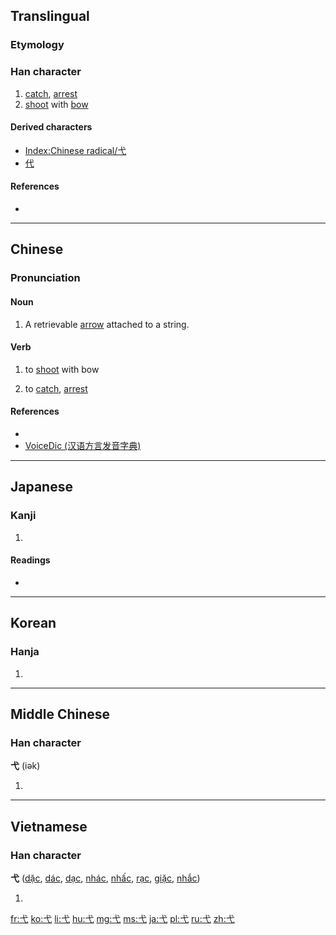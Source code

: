 {{also|戈}}
==Translingual==
{{stroke order|type=animate}}

===Etymology===
{{Han etyl}}
{{liushu|p}}

===Han character===
{{Han char|rn=56|rad=弋|as=00|sn=3|four=4300<sub>0</sub>|canj=戈心 (IP)}}

# [[catch]], [[arrest]]
# [[shoot]] with [[bow]]

====Derived characters====
* [[Index:Chinese radical/弋]]
* [[代]]

====References====
* {{Han ref|kx=0355.010|dkj=09656|dj=0670.160|hdz=10557.230|uh=5F0B|ud=24331|bh=A47C|bd=42108}}

----

==Chinese==
{{zh-hanzi-box|[[弋]]}}

===Pronunciation===
{{zh-pron
|m=yì
|c=jik6
|h=pfs=yi̍t
|mn=i̍k
|w=
|mc=
|oc=
|ma=|ma2=
|cat=v
}}

====Noun====
{{zh-noun|ts|pin=yì|pint=yi4|rs=弋00}}

# {{label|cmn|archaic}} A retrievable [[arrow]] attached to a string.

====Verb====
{{zh-verb|ts|pin=yì|pint=yi4|rs=弋00}}

# {{label|cmn|archaic}} to [[shoot]] with bow
# {{label|cmn|archaic}} to [[catch]], [[arrest]]

====References====
* {{cite web
| url = http://www.unicode.org/cgi-bin/GetUnihanData.pl?codepoint=5F0B
| title = Unihan data for U+5F0B
}}
*[http://cn.voicedic.com/ VoiceDic (汉语方言发音字典)]

----

==Japanese==

===Kanji===
{{ja-kanji|grade=|rs=弋00}}

# {{defn|lang=ja|sort=弋00}}

====Readings====
* {{ja-readings|on=[[よく]] (yoku)|kun=[[いぐるみ]] (igurumi)}}

----

==Korean==

===Hanja===
{{ko-hanja|hangeul=익|eumhun=|rv=ik|mr=ik|y=ik}}

# {{defn|lang=ko|sort=弋00}}

----

==Middle Chinese==

===Han character===
'''弋''' (iək)

# {{defn|lang=ltc}}

----

==Vietnamese==

===Han character===
'''弋''' ([[dặc]], [[dác]], [[dạc]], [[nhác]], [[nhấc]], [[rạc]], [[giặc]], [[nhắc]])

# {{defn|lang=vi}}

[[Category:CJKV radicals| ]]

[[fr:弋]]
[[ko:弋]]
[[li:弋]]
[[hu:弋]]
[[mg:弋]]
[[ms:弋]]
[[ja:弋]]
[[pl:弋]]
[[ru:弋]]
[[zh:弋]]